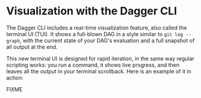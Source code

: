 # Visualization with the Dagger CLI

The Dagger CLI includes a real-time visualization feature, also called the terminal UI (TUI). It shows a full-blown DAG in a style similar to `git log --graph`, with the current state of your DAG's evaluation and a full snapshot of all output at the end.

This new terminal UI is designed for rapid iteration, in the same way regular scripting works: you run a command, it shows live progress, and then leaves all the output in your terminal scrollback. Here is an example of it in action:

FIXME
